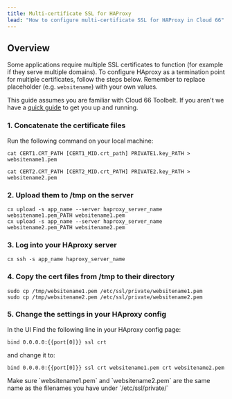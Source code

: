 ```yaml
---
title: Multi-certificate SSL for HAProxy
lead: "How to configure multi-certificate SSL for HAProxy in Cloud 66"
---
```


## Overview

Some applications require multiple SSL certificates to function (for example if they serve multiple domains). To configure HAproxy as a termination point for multiple certificates, follow the steps below. Remember to replace placeholder (e.g. `websitename`) with your own values.

This guide assumes you are familiar with Cloud 66 Toolbelt. If you aren't we have a [quick guide](/:product/:version?/toolbelt/using-cloud66-toolbelt) to get you up and running.

### 1. Concatenate the certificate files

Run the following command on your local machine:

```shell
cat CERT1.CRT_PATH [CERT1_MID.crt_path] PRIVATE1.key_PATH > websitename1.pem

cat CERT2.CRT_PATH [CERT2_MID.crt_PATH] PRIVATE2.key_PATH > websitename2.pem
```

### 2. Upload them to /tmp on the server

```shell
cx upload -s app_name --server haproxy_server_name websitename1.pem_PATH websitename1.pem
cx upload -s app_name --server haproxy_server_name websitename2.pem_PATH websitename2.pem
```

### 3. Log into your HAproxy server

```shell
cx ssh -s app_name haproxy_server_name
```

### 4. Copy the cert files from /tmp to their directory

```shell
sudo cp /tmp/websitename1.pem /etc/ssl/private/websitename1.pem
sudo cp /tmp/websitename2.pem /etc/ssl/private/websitename2.pem
```

### 5. Change the settings in your HAproxy config

In the UI Find the following line in your HAproxy config page:

`bind 0.0.0.0:{{port[0]}} ssl crt` 

and change it to:

`bind 0.0.0.0:{{port[0]}} ssl crt websitename1.pem crt websitename2.pem`

<Callout type="warning" title="Filenames must match">
Make sure `websitename1.pem` and `websitename2.pem` are the same name as the filenames you have under `/etc/ssl/private/`
</Callout>

